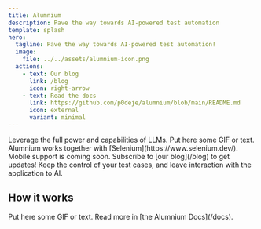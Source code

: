 ```yaml
---
title: Alumnium
description: Pave the way towards AI-powered test automation
template: splash
hero:
  tagline: Pave the way towards AI-powered test automation!
  image:
    file: ../../assets/alumnium-icon.png
  actions:
    - text: Our blog
      link: /blog
      icon: right-arrow
    - text: Read the docs
      link: https://github.com/p0deje/alumnium/blob/main/README.md
      icon: external
      variant: minimal
---
```



<CardGrid stagger>
  <Card title="Powered by AI" icon="rocket">
    Leverage the full power and capabilities of LLMs.
  </Card>
  <Card title="Built for development teams" icon="heart">
    Put here some GIF or text.
  </Card>
  <Card title="Support for web" icon="pen">
    Alumnium works together with [Selenium](https://www.selenium.dev/). Mobile
    support is coming soon. Subscribe to [our blog](/blog) to get updates!
  </Card>
  <Card title="Control your test cases" icon="star">
    Keep the control of your test cases, and leave interaction with the
    application to AI.
  </Card>
</CardGrid>

## How it works

<CardGrid>
  <Card title="Check out what Alumnium can do" icon="magnifier">
    Put here some GIF or text.
  </Card>
  <Card title="Learn more" icon="open-book">
    Read more in [the Alumnium Docs](/docs).
  </Card>
</CardGrid>

